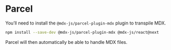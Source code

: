 
# Parcel

You’ll need to install the `@mdx-js/parcel-plugin-mdx` plugin to transpile MDX.

```sh
npm install --save-dev @mdx-js/parcel-plugin-mdx @mdx-js/react@next
```

Parcel will then automatically be able to handle MDX files.

<BabelConfig />
